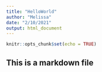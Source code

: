 ```yaml
---
title: "HelloWorld"
author: "Melissa"
date: "2/10/2021"
output: html_document
---
```


```r
knitr::opts_chunk$set(echo = TRUE)
```

## This is a markdown file


